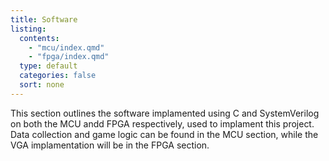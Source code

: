 ```yaml
---
title: Software
listing:
  contents:
    - "mcu/index.qmd"
    - "fpga/index.qmd"
  type: default
  categories: false
  sort: none
---
```

This section outlines the software implamented using C and SystemVerilog on both the MCU andd FPGA respectively, used to implament this project. Data collection and game logic can be found in the MCU section, while the VGA implamentation will be in the FPGA section.